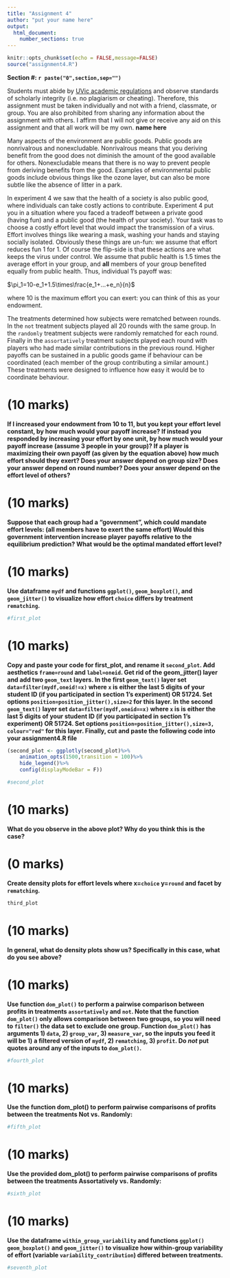 ```yaml
---
title: "Assignment 4"
author: "put your name here"
output: 
  html_document:
    number_sections: true
---
```


```r
knitr::opts_chunk$set(echo = FALSE,message=FALSE)
source("assignment4.R")
```
**Section #: `r paste("0",section,sep="")`**


Students must abide by  [UVic
  academic regulations](https://www.uvic.ca/calendar/undergrad/index.php#/policy/Sk_0xsM_V?bc=true&bcCurrent=08%20-%20Policy%20on%20Academic%20Integrity&bcGroup=Undergraduate%20Academic%20Regulations&bcItemType=policies)
 and observe standards of scholarly integrity
(i.e. no plagiarism or cheating). Therefore, this assignment must be
taken individually and not with a friend, classmate, or group. You are
also prohibited from sharing any information about the assignment with
others. I affirm that I will not give or receive any aid on this assignment 
and that all work will be my own. **name here**


Many aspects of the environment are public goods.  Public goods are nonrivalrous and nonexcludable.  Nonrivalrous means that you deriving benefit from the good does not diminish the amount of the good available for others. Nonexcludable means that there is no way to prevent people from deriving benefits from the good. Examples of environmental public goods include obvious things like the ozone layer, but can also be more subtle like the absence of litter in a park. 

In experiment 4 we saw that the health of a society is also public good, where individuals can take costly actions to contribute. Experiment 4 put you in a situation where you faced a tradeoff between a private good (having fun) and a public good (the health of your society). Your task was to choose a costly effort level that would impact the transmission of a virus. Effort involves things like wearing a mask, washing your hands and staying socially isolated. Obviously these things are un-fun: we assume that effort reduces fun 1 for 1. Of course the flip-side is that these actions are what keeps the virus under control. We assume that public health is 1.5 times the average effort in your group, and  **all** members of your group benefited equally from public health. Thus, individual 1's payoff was:

$\pi_1=10-e_1+1.5\times\frac{e_1+...+e_n}{n}$

where 10 is the maximum effort you can exert: you can think of this as your endowment.  

The treatments determined how subjects were rematched between rounds.  In the `not` treatment subjects played all 20 rounds with the same group.  In the `randomly` treatment subjects were randomly rematched for each round.  Finally in the `assortatively` treatment subjects played each round with players who had made similar contributions in the previous round.  Higher payoffs can be sustained in a public goods game if behaviour can be coordinated (each member of the group contributing a similar amount.)  These treatments were designed to influence how easy it would be to coordinate behaviour. 


# (10 marks)

**If I increased your endowment from 10 to 11, but you kept your effort level constant, by how much would your payoff increase? If instead you responded by increasing your effort by one unit, by how much would your payoff increase (assume 3 people in your group)?  If a player is maximizing their own payoff (as given by the equation above) how much effort should they exert? Does your answer depend on group size? Does your answer depend on round number? Does your answer depend on the effort level of others?**


  
# (10 marks)

**Suppose that each group had a "government", which could mandate effort levels: (all members have to exert the same effort) Would this  government intervention increase player payoffs relative to the equilibrium prediction? What would be the optimal mandated effort level?**




# (10 marks)

**Use dataframe `mydf` and functions `ggplot()`, `geom_boxplot()`, and `geom_jitter()` to visualize how effort `choice` differs by treatment `rematching`.**

```r
#first_plot
```

# (10 marks)

**Copy and paste your code for first_plot, and rename it `second_plot`.  Add aesthetics `frame=round` and `label=oneid`.  Get rid of the geom_jitter() layer and add two `geom_text` layers. In the first `geom_text()` layer set `data=filter(mydf,oneid!=x)` where `x` is either the last 5 digits of your student ID (if you participated in section 1's experiment) OR 51724. Set options  `position=position_jitter(),size=2` for this layer.  In the second `geom_text()` layer set `data=filter(mydf,oneid==x)` where `x` is is either the last 5 digits of your student ID (if you participated in section 1's experiment) OR 51724. Set options  `position=position_jitter(),size=3, colour="red"` for this layer. Finally, cut and paste the following code into your assignment4.R file**

```r
(second_plot <- ggplotly(second_plot)%>%
    animation_opts(1500,transition = 100)%>%
    hide_legend()%>% 
    config(displayModeBar = F))

```


```r
#second_plot
```

# (10 marks)

**What do you observe in the above plot?  Why do you think this is the case?**


# (0 marks)

**Create density plots for effort levels where  x=`choice` y=`round` and facet by `rematching`.**

```r
third_plot
```

# (10 marks)

**In general, what do density plots show us? Specifically in this case, what do you see above?**



# (10 marks) 


**Use function `dom_plot()` to perform a pairwise comparison between profits in treatments `assortatively` and `not`. Note that the function `dom_plot()` only allows comparison between two groups, so you will need to `filter()` the data set to exclude one group.
Function `dom_plot()` has arguments 1) `data`, 2) `group_var`, 3) `measure_var`, so the inputs you feed it will be 1) a filtered version of `mydf`, 2) `rematching`, 3) `profit`.  Do *not* put quotes around any of the inputs to `dom_plot()`.**


```r
#fourth_plot
```

# (10 marks) 

**Use the function dom_plot() to perform pairwise comparisons of profits between the treatments Not vs. Randomly:**

```r
#fifth_plot
```

# (10 marks) 

**Use the provided dom_plot() to perform pairwise comparisons of profits between the treatments Assortatively vs. Randomly:**

```r
#sixth_plot
```

# (10 marks) 

**Use the dataframe `within_group_variability` and functions `ggplot()` `geom_boxplot()` and `geom_jitter()` to visualize how within-group variability of effort (variable `variability_contribution`) differed between treatments.**

```r
#seventh_plot
```



